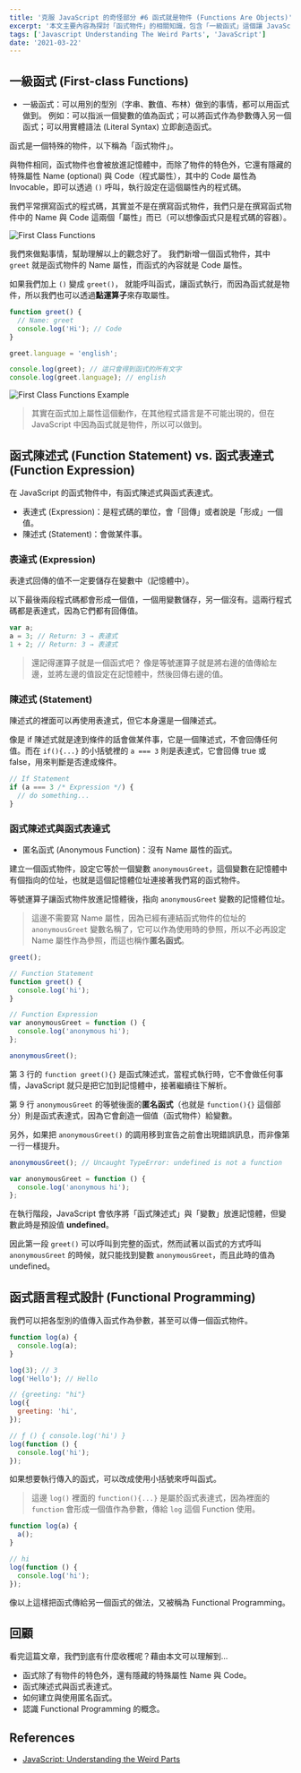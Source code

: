 ```yaml
---
title: '克服 JavaScript 的奇怪部分 #6 函式就是物件 (Functions Are Objects)'
excerpt: '本文主要內容為探討「函式物件」的相關知識，包含「一級函式」這個讓 JavaScript 適合撰寫 Functional Programming 的特性，以及函式陳述式、函式表達式、匿名函式等重要觀念。'
tags: ['Javascript Understanding The Weird Parts', 'JavaScript']
date: '2021-03-22'
---
```


## 一級函式 (First-class Functions)

- 一級函式：可以用別的型別（字串、數值、布林）做到的事情，都可以用函式做到。
  例如：可以指派一個變數的值為函式；可以將函式作為參數傳入另一個函式；可以用實體語法 (Literal Syntax) 立即創造函式。

函式是一個特殊的物件，以下稱為「函式物件」。

與物件相同，函式物件也會被放進記憶體中，而除了物件的特色外，它還有隱藏的特殊屬性 Name (optional) 與 Code（程式屬性），其中的 Code 屬性為 Invocable，即可以透過 `()` 呼叫，執行設定在這個屬性內的程式碼。

我們平常撰寫函式的程式碼，其實並不是在撰寫函式物件，我們只是在撰寫函式物件中的 Name 與 Code 這兩個「屬性」而已（可以想像函式只是程式碼的容器）。

![First Class Functions](https://i.imgur.com/NNI4kmU.png)

我們來做點事情，幫助理解以上的觀念好了。
我們新增一個函式物件，其中 `greet` 就是函式物件的 Name 屬性，而函式的內容就是 Code 屬性。

如果我們加上 `()` 變成 `greet()`， 就能呼叫函式，讓函式執行，而因為函式就是物件，所以我們也可以透過**點運算子**來存取屬性。

```javascript
function greet() {
  // Name: greet
  console.log('Hi'); // Code
}

greet.language = 'english';

console.log(greet); // 這只會得到函式的所有文字
console.log(greet.language); // english
```

![First Class Functions Example](https://i.imgur.com/D7EXbm9.png)

> 其實在函式加上屬性這個動作，在其他程式語言是不可能出現的，但在 JavaScript 中因為函式就是物件，所以可以做到。

## 函式陳述式 (Function Statement) vs. 函式表達式 (Function Expression)

在 JavaScript 的函式物件中，有函式陳述式與函式表達式。

- 表達式 (Expression)：是程式碼的單位，會「回傳」或者說是「形成」一個值。
- 陳述式 (Statement)：會做某件事。

### 表達式 (Expression)

表達式回傳的值不一定要儲存在變數中（記憶體中）。

以下最後兩段程式碼都會形成一個值，一個用變數儲存，另一個沒有。這兩行程式碼都是表達式，因為它們都有回傳值。

```javascript
var a;
a = 3; // Return: 3 → 表達式
1 + 2; // Return: 3 → 表達式
```

> 還記得運算子就是一個函式吧？
> 像是等號運算子就是將右邊的值傳給左邊，並將左邊的值設定在記憶體中，然後回傳右邊的值。

### 陳述式 (Statement)

陳述式的裡面可以再使用表達式，但它本身還是一個陳述式。

像是 if 陳述式就是達到條件的話會做某件事，它是一個陳述式，不會回傳任何值。而在 `if(){...}` 的小括號裡的 `a === 3` 則是表達式，它會回傳 true 或 false，用來判斷是否達成條件。

```javascript
// If Statement
if (a === 3 /* Expression */) {
  // do something...
}
```

### 函式陳述式與函式表達式

- 匿名函式 (Anonymous Function)：沒有 Name 屬性的函式。

建立一個函式物件，設定它等於一個變數 `anonymousGreet`，這個變數在記憶體中有個指向的位址，也就是這個記憶體位址連接著我們寫的函式物件。

等號運算子讓函式物件放進記憶體後，指向 `anonymousGreet` 變數的記憶體位址。

> 這邊不需要寫 Name 屬性，因為已經有連結函式物件的位址的 `anonymousGreet` 變數名稱了，它可以作為使用時的參照，所以不必再設定 Name 屬性作為參照，而這也稱作**匿名函式**。

```javascript
greet();

// Function Statement
function greet() {
  console.log('hi');
}

// Function Expression
var anonymousGreet = function () {
  console.log('anonymous hi');
};

anonymousGreet();
```

第 3 行的 `function greet(){}` 是函式陳述式，當程式執行時，它不會做任何事情，JavaScript 就只是把它加到記憶體中，接著繼續往下解析。

第 9 行 `anonymousGreet` 的等號後面的**匿名函式**（也就是 `function(){}` 這個部分）則是函式表達式，因為它會創造一個值（函式物件）給變數。

另外，如果把 `anonymousGreet()` 的調用移到宣告之前會出現錯誤訊息，而非像第一行一樣提升。

```javascript
anonymousGreet(); // Uncaught TypeError: undefined is not a function

var anonymousGreet = function () {
  console.log('anonymous hi');
};
```

在執行階段，JavaScript 會依序將「函式陳述式」與「變數」放進記憶體，但變數此時是預設值 **undefined**。

因此第一段 `greet()` 可以呼叫到完整的函式，然而試著以函式的方式呼叫 `anonymousGreet` 的時候，就只能找到變數 `anonymousGreet`，而且此時的值為 undefined。

## 函式語言程式設計 (Functional Programming)

我們可以把各型別的值傳入函式作為參數，甚至可以傳一個函式物件。

```javascript
function log(a) {
  console.log(a);
}

log(3); // 3
log('Hello'); // Hello

// {greeting: "hi"}
log({
  greeting: 'hi',
});

// ƒ () { console.log('hi') }
log(function () {
  console.log('hi');
});
```

如果想要執行傳入的函式，可以改成使用小括號來呼叫函式。

> 這邊 `log()` 裡面的 `function(){...}` 是屬於函式表達式，因為裡面的 `function` 會形成一個值作為參數，傳給 `log` 這個 Function 使用。

```javascript
function log(a) {
  a();
}

// hi
log(function () {
  console.log('hi');
});
```

像以上這樣把函式傳給另一個函式的做法，又被稱為 Functional Programming。

## 回顧

看完這篇文章，我們到底有什麼收穫呢？藉由本文可以理解到…

- 函式除了有物件的特色外，還有隱藏的特殊屬性 Name 與 Code。
- 函式陳述式與函式表達式。
- 如何建立與使用匿名函式。
- 認識 Functional Programming 的概念。

## References

- [JavaScript: Understanding the Weird Parts](https://www.udemy.com/course/understand-javascript/)
